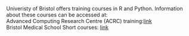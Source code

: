 <!-- Got any organisation information on where to learn R or Python? Does your institute run carpentries training or data science help? Include it below. -->

Univeristy of Bristol offers training courses in R and Python. Information about these courses can be accessed at:  
Advanced Computing Research Centre (ACRC) training:[link](https://www.bristol.ac.uk/acrc/acrc-training/)  
Bristol Medical School Short courses: [link](https://www.bristol.ac.uk/medical-school/study/short-courses/) 

